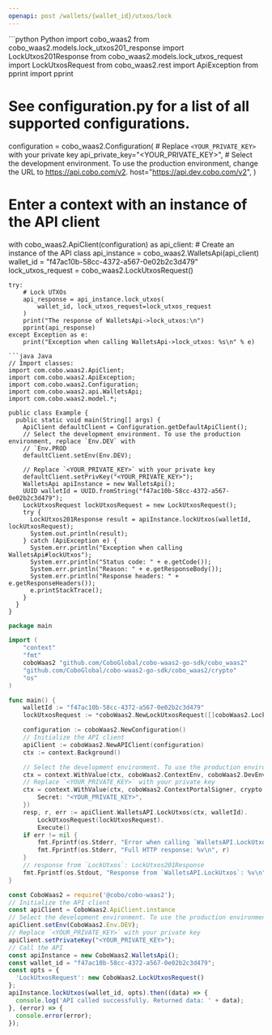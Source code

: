 ```yaml
---
openapi: post /wallets/{wallet_id}/utxos/lock
---
```


<RequestExample>
```python Python
import cobo_waas2
from cobo_waas2.models.lock_utxos201_response import LockUtxos201Response
from cobo_waas2.models.lock_utxos_request import LockUtxosRequest
from cobo_waas2.rest import ApiException
from pprint import pprint

# See configuration.py for a list of all supported configurations.
configuration = cobo_waas2.Configuration(
    # Replace `<YOUR_PRIVATE_KEY>` with your private key
    api_private_key="<YOUR_PRIVATE_KEY>",
    # Select the development environment. To use the production environment, change the URL to https://api.cobo.com/v2.
    host="https://api.dev.cobo.com/v2",
)
# Enter a context with an instance of the API client
with cobo_waas2.ApiClient(configuration) as api_client:
    # Create an instance of the API class
    api_instance = cobo_waas2.WalletsApi(api_client)
    wallet_id = "f47ac10b-58cc-4372-a567-0e02b2c3d479"
    lock_utxos_request = cobo_waas2.LockUtxosRequest()

    try:
        # Lock UTXOs
        api_response = api_instance.lock_utxos(
            wallet_id, lock_utxos_request=lock_utxos_request
        )
        print("The response of WalletsApi->lock_utxos:\n")
        pprint(api_response)
    except Exception as e:
        print("Exception when calling WalletsApi->lock_utxos: %s\n" % e)

```
```java Java
// Import classes:
import com.cobo.waas2.ApiClient;
import com.cobo.waas2.ApiException;
import com.cobo.waas2.Configuration;
import com.cobo.waas2.api.WalletsApi;
import com.cobo.waas2.model.*;

public class Example {
  public static void main(String[] args) {
    ApiClient defaultClient = Configuration.getDefaultApiClient();
    // Select the development environment. To use the production environment, replace `Env.DEV` with
    // `Env.PROD
    defaultClient.setEnv(Env.DEV);

    // Replace `<YOUR_PRIVATE_KEY>` with your private key
    defaultClient.setPrivKey("<YOUR_PRIVATE_KEY>");
    WalletsApi apiInstance = new WalletsApi();
    UUID walletId = UUID.fromString("f47ac10b-58cc-4372-a567-0e02b2c3d479");
    LockUtxosRequest lockUtxosRequest = new LockUtxosRequest();
    try {
      LockUtxos201Response result = apiInstance.lockUtxos(walletId, lockUtxosRequest);
      System.out.println(result);
    } catch (ApiException e) {
      System.err.println("Exception when calling WalletsApi#lockUtxos");
      System.err.println("Status code: " + e.getCode());
      System.err.println("Reason: " + e.getResponseBody());
      System.err.println("Response headers: " + e.getResponseHeaders());
      e.printStackTrace();
    }
  }
}

```
```go Go
package main

import (
	"context"
	"fmt"
	coboWaas2 "github.com/CoboGlobal/cobo-waas2-go-sdk/cobo_waas2"
	"github.com/CoboGlobal/cobo-waas2-go-sdk/cobo_waas2/crypto"
	"os"
)

func main() {
	walletId := "f47ac10b-58cc-4372-a567-0e02b2c3d479"
	lockUtxosRequest := *coboWaas2.NewLockUtxosRequest([]coboWaas2.LockUtxosRequestUtxosInner{*coboWaas2.NewLockUtxosRequestUtxosInner("BTC", "9bdf8e7ae03c237e115f09543fbdb40f8efa600106e78b67ce4d5adfadda2dbb", int32(0))})

	configuration := coboWaas2.NewConfiguration()
	// Initialize the API client
	apiClient := coboWaas2.NewAPIClient(configuration)
	ctx := context.Background()

	// Select the development environment. To use the production environment, replace coboWaas2.DevEnv with coboWaas2.ProdEnv
	ctx = context.WithValue(ctx, coboWaas2.ContextEnv, coboWaas2.DevEnv)
	// Replace `<YOUR_PRIVATE_KEY>` with your private key
	ctx = context.WithValue(ctx, coboWaas2.ContextPortalSigner, crypto.Ed25519Signer{
		Secret: "<YOUR_PRIVATE_KEY>",
	})
	resp, r, err := apiClient.WalletsAPI.LockUtxos(ctx, walletId).
		LockUtxosRequest(lockUtxosRequest).
		Execute()
	if err != nil {
		fmt.Fprintf(os.Stderr, "Error when calling `WalletsAPI.LockUtxos``: %v\n", err)
		fmt.Fprintf(os.Stderr, "Full HTTP response: %v\n", r)
	}
	// response from `LockUtxos`: LockUtxos201Response
	fmt.Fprintf(os.Stdout, "Response from `WalletsAPI.LockUtxos`: %v\n", resp)
}

```
```javascript JavaScript
const CoboWaas2 = require('@cobo/cobo-waas2');
// Initialize the API client
const apiClient = CoboWaas2.ApiClient.instance
// Select the development environment. To use the production environment, replace `Env.DEV` with `Env.PROD`
apiClient.setEnv(CoboWaas2.Env.DEV);
// Replace `<YOUR_PRIVATE_KEY>` with your private key
apiClient.setPrivateKey("<YOUR_PRIVATE_KEY>");
// Call the API
const apiInstance = new CoboWaas2.WalletsApi();
const wallet_id = "f47ac10b-58cc-4372-a567-0e02b2c3d479";
const opts = {
  'LockUtxosRequest': new CoboWaas2.LockUtxosRequest()
};
apiInstance.lockUtxos(wallet_id, opts).then((data) => {
  console.log('API called successfully. Returned data: ' + data);
}, (error) => {
  console.error(error);
});
```
</RequestExample>